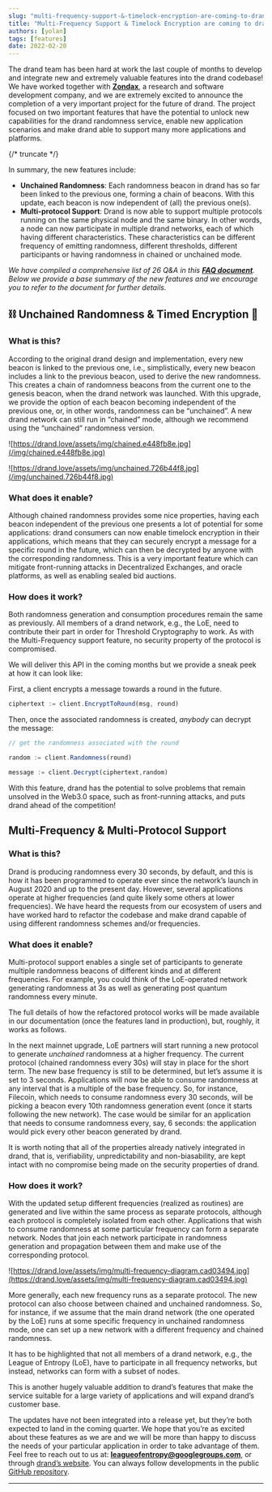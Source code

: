 ```yaml
---
slug: "multi-frequency-support-&-timelock-encryption-are-coming-to-drand"
title: "Multi-Frequency Support & Timelock Encryption are coming to drand!"
authors: [yolan]
tags: [features]
date: 2022-02-20
---
```


The drand team has been hard at work the last couple of months to develop and integrate new and extremely valuable features into the drand codebase! We have worked together with [**Zondax**](https://zondax.ch/), a research and software development company, and we are extremely excited to announce the completion of a very important project for the future of drand. The project focused on two important features that have the potential to unlock new capabilities for the drand randomness service, enable new application scenarios and make drand able to support many more applications and platforms.

{/* truncate */}

In summary, the new features include:

- **Unchained Randomness**: Each randomness beacon in drand has so far been linked to the previous one, forming a chain of beacons. With this update, each beacon is now independent of (all) the previous one(s).
- **Multi-protocol Support**: Drand is now able to support multiple protocols running on the same physical node and the same binary. In other words, a node can now participate in multiple drand networks, each of which having different characteristics. These characteristics can be different frequency of emitting randomness, different thresholds, different participants or having randomness in chained or unchained mode.

*We have compiled a comprehensive list of 26 Q&A in this [**FAQ document**](https://docs.google.com/document/d/16QJG3Z-Kr0mN6snQz8cm0NnMXpYBpelKyvCf2oo1Zgc/edit?usp=sharing). Below we provide a base summary of the new features and we encourage you to refer to the document for further details.*

## ⛓️ **Unchained Randomness & Timed Encryption** 🔐

### **What is this?**

According to the original drand design and implementation, every new beacon is linked to the previous one, i.e., simplistically, every new beacon includes a link to the previous beacon, used to derive the new randomness. This creates a chain of randomness beacons from the current one to the genesis beacon, when the drand network was launched. With this upgrade, we provide the option of each beacon becoming independent of the previous one, or, in other words, randomness can be “unchained”. A new drand network can still run in “chained” mode, although we recommend using the “unchained” randomness version.

![https://drand.love/assets/img/chained.e448fb8e.jpg](/img/chained.e448fb8e.jpg)

![https://drand.love/assets/img/unchained.726b44f8.jpg](/img/unchained.726b44f8.jpg)

### **What does it enable?**

Although chained randomness provides some nice properties, having each beacon independent of the previous one presents a lot of potential for some applications: drand consumers can now enable timelock encryption in their applications, which means that they can securely encrypt a message for a specific round in the future, which can then be decrypted by anyone with the corresponding randomness. This is a very important feature which can mitigate front-running attacks in Decentralized Exchanges, and oracle platforms, as well as enabling sealed bid auctions.

### **How does it work?**

Both randomness generation and consumption procedures remain the same as previously. All members of a drand network, e.g., the LoE, need to contribute their part in order for Threshold Cryptography to work. As with the Multi-Frequency support feature, no security property of the protocol is compromised.

We will deliver this API in the coming months but we provide a sneak peek at how it can look like:

First, a client encrypts a message towards a round in the future.

```jsx
ciphertext := client.EncryptToRound(msg, round)
```

Then, once the associated randomness is created, *anybody* can decrypt the message:

```jsx
// get the randomness associated with the round

random := client.Randomness(round)

message := client.Decrypt(ciphertext,random)
```

With this feature, drand has the potential to solve problems that remain unsolved in the Web3.0 space, such as front-running attacks, and puts drand ahead of the competition!

## **Multi-Frequency & Multi-Protocol Support**

### **What is this?**

Drand is producing randomness every 30 seconds, by default, and this is how it has been programmed to operate ever since the network’s launch in August 2020 and up to the present day. However, several applications operate at higher frequencies (and quite likely some others at lower frequencies). We have heard the requests from our ecosystem of users and have worked hard to refactor the codebase and make drand capable of using different randomness schemes and/or frequencies.

### **What does it enable?**

Multi-protocol support enables a single set of participants to generate multiple randomness beacons of different kinds and at different frequencies. For example, you could think of the LoE-operated network generating randomness at 3s as well as generating post quantum randomness every minute.

The full details of how the refactored protocol works will be made available in our documentation (once the features land in production), but, roughly, it works as follows.

In the next mainnet upgrade, LoE partners will start running a new protocol to generate *unchained* randomness at a higher frequency. The current protocol (chained randomness every 30s) will stay in place for the short term. The new base frequency is still to be determined, but let’s assume it is set to 3 seconds. Applications will now be able to consume randomness at any interval that is a multiple of the base frequency. So, for instance, Filecoin, which needs to consume randomness every 30 seconds, will be picking a beacon every 10th randomness generation event (once it starts following the new network). The case would be similar for an application that needs to consume randomness every, say, 6 seconds: the application would pick every other beacon generated by drand.

It is worth noting that all of the properties already natively integrated in drand, that is, verifiability, unpredictability and non-biasability, are kept intact with no compromise being made on the security properties of drand.

### **How does it work?**

With the updated setup different frequencies (realized as routines) are generated and live within the same process as separate protocols, although each protocol is completely isolated from each other. Applications that wish to consume randomness at some particular frequency can form a separate network. Nodes that join each network participate in randomness generation and propagation between them and make use of the corresponding protocol.

![https://drand.love/assets/img/multi-frequency-diagram.cad03494.jpg](https://drand.love/assets/img/multi-frequency-diagram.cad03494.jpg)

More generally, each new frequency runs as a separate protocol. The new protocol can also choose between chained and unchained randomness. So, for instance, if we assume that the main drand network (the one operated by the LoE) runs at some specific frequency in unchained randomness mode, one can set up a new network with a different frequency and chained randomness.

It has to be highlighted that not all members of a drand network, e.g., the League of Entropy (LoE), have to participate in all frequency networks, but instead, networks can form with a subset of nodes.

This is another hugely valuable addition to drand’s features that make the service suitable for a large variety of applications and will expand drand’s customer base.

The updates have not been integrated into a release yet, but they’re both expected to land in the coming quarter. We hope that you’re as excited about these features as we are and we will be more than happy to discuss the needs of your particular application in order to take advantage of them. Feel free to reach out to us at: [**leagueofentropy@googlegroups.com**](mailto:leagueofentropy@googlegroups.com), or through [drand’s website](https://drand.love). You can always follow developments in the public [GitHub repository](https://github.com/drand/drand/).

---
